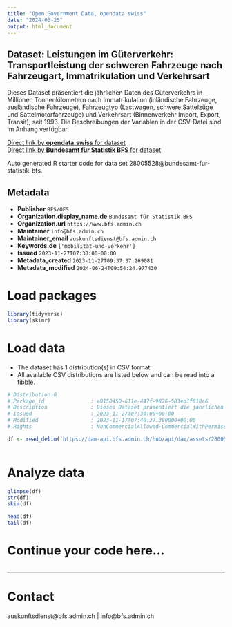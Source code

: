 ```yaml
---
title: "Open Government Data, opendata.swiss"
date: "2024-06-25"
output: html_document
---
```


## Dataset: Leistungen im Güterverkehr: Transportleistung der schweren Fahrzeuge nach Fahrzeugart, Immatrikulation und Verkehrsart

Dieses Dataset präsentiert die jährlichen Daten des Güterverkehrs in Millionen Tonnenkilometern nach Immatrikulation (inländische Fahrzeuge, ausländische Fahrzeuge), Fahrzeugtyp (Lastwagen, schwere Sattelzüge und Sattelmotorfahrzeuge) und Verkehrsart (Binnenverkehr Import, Export, Transit), seit 1993. Die Beschreibungen der Variablen in der CSV-Datei sind im Anhang verfügbar.

[Direct link by **opendata.swiss** for dataset](https://opendata.swiss/de/dataset/leistungen-im-guterverkehr-transportleistung-der-schweren-fahrzeuge-nach-fahrzeugart-immatrikul1)<br>
[Direct link by **Bundesamt für Statistik BFS** for dataset](https://www.bfs.admin.ch/asset/de/ts-x-11.05-GTS-E26)

Auto generated R starter code for data set 28005528@bundesamt-fur-statistik-bfs.

## Metadata

- **Publisher** `BFS/OFS`
- **Organization.display_name.de** `Bundesamt für Statistik BFS`
- **Organization.url** `https://www.bfs.admin.ch`
- **Maintainer** `info@bfs.admin.ch`
- **Maintainer_email** `auskunftsdienst@bfs.admin.ch`
- **Keywords.de** `['mobilitat-und-verkehr']`
- **Issued** `2023-11-27T07:30:00+00:00`
- **Metadata_created** `2023-11-27T09:37:37.269081`
- **Metadata_modified** `2024-06-24T09:54:24.977430`


# Load packages

```r

library(tidyverse)
library(skimr)

```

# Load data

-   The dataset has 1 distribution(s) in CSV format.
-   All available CSV distributions are listed below and can be read into a tibble.

```r

# Distribution 0
# Package_id               : e0150450-611e-447f-9876-583ed1f810a6
# Description              : Dieses Dataset präsentiert die jährlichen Daten des Güterverkehrs in Millionen Tonnenkilometern nach Immatrikulation (inländische Fahrzeuge, ausländische Fahrzeuge), Fahrzeugtyp (Lastwagen, schwere Sattelzüge und Sattelmotorfahrzeuge) und Verkehrsart (Binnenverkehr Import, Export, Transit), seit 1993. Die Beschreibungen der Variablen in der CSV-Datei sind im Anhang verfügbar.
# Issued                   : 2023-11-27T07:30:00+00:00
# Modified                 : 2023-11-17T07:40:27.380000+00:00
# Rights                   : NonCommercialAllowed-CommercialWithPermission-ReferenceRequired

df <- read_delim('https://dam-api.bfs.admin.ch/hub/api/dam/assets/28005533/master')



```

# Analyze data

```r

glimpse(df)
str(df)
skim(df)

head(df)
tail(df)

```

# Continue your code here...

```r

```

------------------------------------------------------------------------

# Contact

auskunftsdienst@bfs.admin.ch | info@bfs.admin.ch
